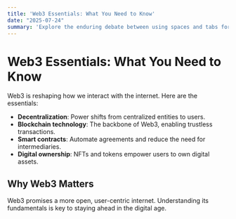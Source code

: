 ```yaml
---
title: 'Web3 Essentials: What You Need to Know'
date: "2025-07-24"
summary: 'Explore the enduring debate between using spaces and tabs for code indentation, and why this choice matters more than you might think.'
---
```


# Web3 Essentials: What You Need to Know

Web3 is reshaping how we interact with the internet. Here are the essentials:

- **Decentralization**: Power shifts from centralized entities to users.
- **Blockchain technology**: The backbone of Web3, enabling trustless transactions.
- **Smart contracts**: Automate agreements and reduce the need for intermediaries.
- **Digital ownership**: NFTs and tokens empower users to own digital assets.

## Why Web3 Matters

Web3 promises a more open, user-centric internet. Understanding its fundamentals is key to staying ahead in the digital age.
